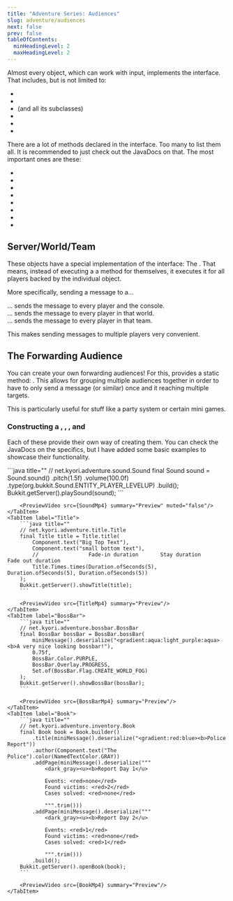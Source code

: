 ```yaml
---
title: "Adventure Series: Audiences"
slug: adventure/audiences
next: false
prev: false
tableOfContents:
  minHeadingLevel: 2
  maxHeadingLevel: 2
---
```





Almost every object, which can work with input, implements the <JavaDocs id="Audience"/> interface. That includes, but is not limited to:
- <JavaDocs id="Player"/>
- <JavaDocs id="CommandSender"/>
- <JavaDocs id="Entity"/> (and all its subclasses)
- <JavaDocs id="Server"/>
- <JavaDocs id="World"/>
- <JavaDocs id="Team"/>

There are a lot of methods declared in the <JavaDocs id="Audience"/> interface. Too many to list them all. It is recommended to just check out the JavaDocs on that.
The most important ones are these:

- <JavaDocs id="Audience" method="sendMessage(net.kyori.adventure.text.ComponentLike)" name = "sendMessage(ComponentLike)"/>
- <JavaDocs id="Audience" method="sendActionBar(net.kyori.adventure.text.ComponentLike)" name = "sendActionBar(ComponentLike)"/>
- <JavaDocs id="Audience" method="sendPlayerListHeader(net.kyori.adventure.text.ComponentLike)" name = "sendPlayerListHeader(ComponentLike)"/>
- <JavaDocs id="Audience" method="sendPlayerListFooter(net.kyori.adventure.text.ComponentLike)" name = "sendPlayerListFooter(ComponentLike)"/>
- <JavaDocs id="Audience" method="playSound(net.kyori.adventure.sound.Sound)" name = "playSound(Sound)"/>
- <JavaDocs id="Audience" method="showTitle(net.kyori.adventure.title.Title)" name = "showTitle(Title)"/>
- <JavaDocs id="Audience" method="showBossBar(net.kyori.adventure.bossbar.BossBar)" name = "showBossBar(BossBar)"/>
- <JavaDocs id="Audience" method="openBook(net.kyori.adventure.inventory.Book)" name = "openBook(Book)"/>

## Server/World/Team
These objects have a special implementation of the <JavaDocs id="Audience"/> interface: The <JavaDocs id="ForwardingAudience"/>.
That means, instead of executing a a method for themselves, it executes it for all players backed by the individual object.

More specifically, sending a message to a...

...<JavaDocs id="Server"/> sends the message to every player and the console. <br/>
...<JavaDocs id="World"/> sends the message to every player in that world. <br/>
...<JavaDocs id="Team"/> sends the message to every player in that team.

This makes sending messages to multiple players very convenient.

## The Forwarding Audience
You can create your own forwarding audiences! For this, <JavaDocs id="Audience"/> provides a static method:
<JavaDocs id="Audience" method="audience(net.kyori.adventure.audience.Audience...)" name="Audience.audience(Audience...)"/>.
This allows for grouping multiple audiences together in order to have to only send a message (or similar) once and it reaching multiple targets.

This is particularly useful for stuff like a party system or certain mini games.

### Constructing a <JavaDocs id="Sound"/>, <JavaDocs id="Title"/>, <JavaDocs id="BossBar"/>, and <JavaDocs id="AdventureBook"/>
Each of these provide their own way of creating them. You can check the JavaDocs on the specifics, but I have added some basic examples to showcase their functionality.

<Tabs>
    <TabItem label="Sound">
        ```java title=""
        // net.kyori.adventure.sound.Sound
        final Sound sound = Sound.sound()
            .pitch(1.5f)
            .volume(100.0f)
            .type(org.bukkit.Sound.ENTITY_PLAYER_LEVELUP)
            .build();
        Bukkit.getServer().playSound(sound);
        ```

        <PreviewVideo src={SoundMp4} summary="Preview" muted="false"/>
    </TabItem>
    <TabItem label="Title">
        ```java title=""
        // net.kyori.adventure.title.Title
        final Title title = Title.title(
            Component.text("Big Top Text"),
            Component.text("small bottom text"),
            //                Fade-in duration       Stay duration          Fade out duration
            Title.Times.times(Duration.ofSeconds(5), Duration.ofSeconds(5), Duration.ofSeconds(5))
        );
        Bukkit.getServer().showTitle(title);
        ```

        <PreviewVideo src={TitleMp4} summary="Preview"/>
    </TabItem>
    <TabItem label="BossBar">
        ```java title=""
        // net.kyori.adventure.bossbar.BossBar
        final BossBar bossBar = BossBar.bossBar(
            miniMessage().deserialize("<gradient:aqua:light_purple:aqua><b>A very nice looking bossbar!"),
            0.75f,
            BossBar.Color.PURPLE,
            BossBar.Overlay.PROGRESS,
            Set.of(BossBar.Flag.CREATE_WORLD_FOG)
        );
        Bukkit.getServer().showBossBar(bossBar);
        ```

        <PreviewVideo src={BossBarMp4} summary="Preview"/>
    </TabItem>
    <TabItem label="Book">
        ```java title=""
        // net.kyori.adventure.inventory.Book
        final Book book = Book.builder()
            .title(miniMessage().deserialize("<gradient:red:blue><b>Police Report"))
            .author(Component.text("The Police").color(NamedTextColor.GRAY))
            .addPage(miniMessage().deserialize("""
                <dark_gray><u><b>Report Day 1</u>

                Events: <red>none</red>
                Found victims: <red>2</red>
                Cases solved: <red>none</red>

                """.trim()))
            .addPage(miniMessage().deserialize("""
                <dark_gray><u><b>Report Day 2</u>

                Events: <red>1</red>
                Found victims: <red>none</red>
                Cases solved: <red>1</red>

                """.trim()))
            .build();
        Bukkit.getServer().openBook(book);
        ```

        <PreviewVideo src={BookMp4} summary="Preview"/>
    </TabItem>
</Tabs>
